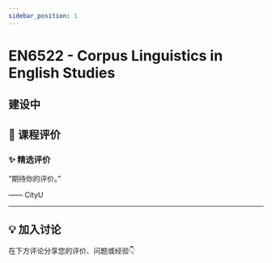 ```yaml
---
sidebar_position: 1
---
```



# EN6522 - Corpus Linguistics in English Studies

## 建设中

## **💬 课程评价**

### ✨ **精选评价**
<div className={commentStyles.commentBox}>
    <p className={commentStyles.commentText}>
        “期待你的评价。”
    </p>
    <p className={commentStyles.commentAuthor}>—— CityU</p>
</div>

---

## **💡 加入讨论**

在下方评论分享您的评价、问题或经验👇
<Utterances />
